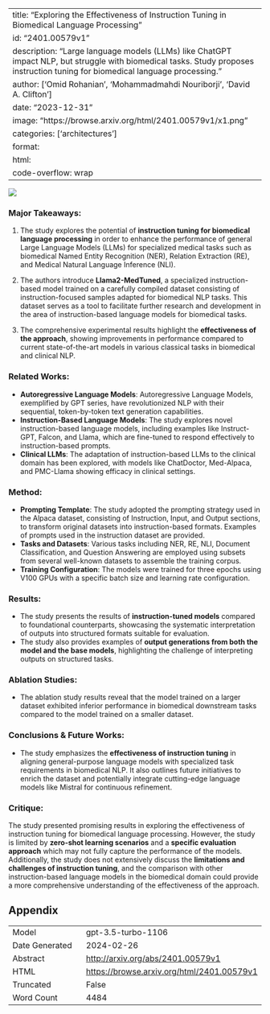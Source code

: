 
---
title: "Exploring the Effectiveness of Instruction Tuning in Biomedical Language Processing"
id: "2401.00579v1"
description: "Large language models (LLMs) like ChatGPT impact NLP, but struggle with biomedical tasks. Study proposes instruction tuning for biomedical language processing."
author: ['Omid Rohanian', 'Mohammadmahdi Nouriborji', 'David A. Clifton']
date: "2023-12-31"
image: "https://browse.arxiv.org/html/2401.00579v1/x1.png"
categories: ['architectures']
format:
  html:
    code-overflow: wrap
---

![](https://browse.arxiv.org/html/2401.00579v1/x1.png)

### Major Takeaways:

1. The study explores the potential of **instruction tuning for biomedical language processing** in order to enhance the performance of general Large Language Models (LLMs) for specialized medical tasks such as biomedical Named Entity Recognition (NER), Relation Extraction (RE), and Medical Natural Language Inference (NLI).

2. The authors introduce **Llama2-MedTuned**, a specialized instruction-based model trained on a carefully compiled dataset consisting of instruction-focused samples adapted for biomedical NLP tasks. This dataset serves as a tool to facilitate further research and development in the area of instruction-based language models for biomedical tasks.

3. The comprehensive experimental results highlight the **effectiveness of the approach**, showing improvements in performance compared to current state-of-the-art models in various classical tasks in biomedical and clinical NLP.

### Related Works:
- **Autoregressive Language Models**: Autoregressive Language Models, exemplified by GPT series, have revolutionized NLP with their sequential, token-by-token text generation capabilities.
- **Instruction-Based Language Models**: The study explores novel instruction-based language models, including examples like Instruct-GPT, Falcon, and Llama, which are fine-tuned to respond effectively to instruction-based prompts.
- **Clinical LLMs**: The adaptation of instruction-based LLMs to the clinical domain has been explored, with models like ChatDoctor, Med-Alpaca, and PMC-Llama showing efficacy in clinical settings.

### Method:
- **Prompting Template**: The study adopted the prompting strategy used in the Alpaca dataset, consisting of Instruction, Input, and Output sections, to transform original datasets into instruction-based formats. Examples of prompts used in the instruction dataset are provided.
- **Tasks and Datasets**: Various tasks including NER, RE, NLI, Document Classification, and Question Answering are employed using subsets from several well-known datasets to assemble the training corpus.
- **Training Configuration**: The models were trained for three epochs using V100 GPUs with a specific batch size and learning rate configuration.

### Results:
- The study presents the results of **instruction-tuned models** compared to foundational counterparts, showcasing the systematic interpretation of outputs into structured formats suitable for evaluation.
- The study also provides examples of **output generations from both the model and the base models**, highlighting the challenge of interpreting outputs on structured tasks.

### Ablation Studies:
- The ablation study results reveal that the model trained on a larger dataset exhibited inferior performance in biomedical downstream tasks compared to the model trained on a smaller dataset.

### Conclusions & Future Works:
- The study emphasizes the **effectiveness of instruction tuning** in aligning general-purpose language models with specialized task requirements in biomedical NLP. It also outlines future initiatives to enrich the dataset and potentially integrate cutting-edge language models like Mistral for continuous refinement.

### Critique:
The study presented promising results in exploring the effectiveness of instruction tuning for biomedical language processing. However, the study is limited by **zero-shot learning scenarios** and a **specific evaluation approach** which may not fully capture the performance of the models. Additionally, the study does not extensively discuss the **limitations and challenges of instruction tuning**, and the comparison with other instruction-based language models in the biomedical domain could provide a more comprehensive understanding of the effectiveness of the approach.

## Appendix

|          |          |
|----------|----------|
| Model     | gpt-3.5-turbo-1106       |
| Date Generated     | 2024-02-26       |
| Abstract | [http://arxiv.org/abs/2401.00579v1](http://arxiv.org/abs/2401.00579v1)        |
| HTML     | [https://browse.arxiv.org/html/2401.00579v1](https://browse.arxiv.org/html/2401.00579v1)       |
| Truncated       | False       |
| Word Count       | 4484       |